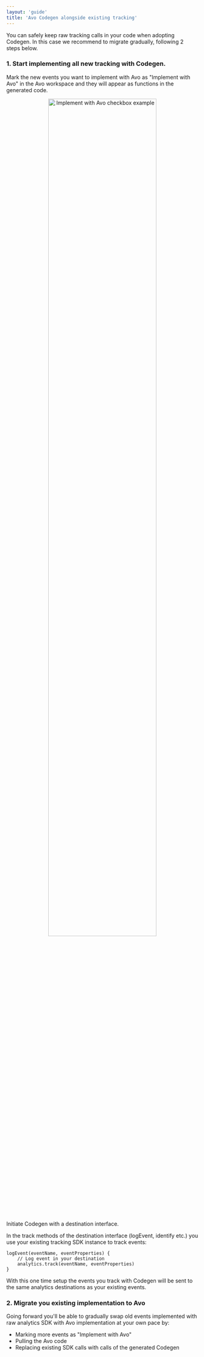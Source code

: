 ```yaml
---
layout: 'guide'
title: 'Avo Codegen alongside existing tracking'
---
```



You can safely keep raw tracking calls in your code when adopting Codegen. In this case we recommend to migrate gradually, following 2 steps below.

### 1. Start implementing all new tracking with Codegen.

Mark the new events you want to implement with Avo as "Implement with Avo" in the Avo workspace and they will appear as functions in the generated code.

<center>
  <img
    src={require('../../images/best-practices/avo-functions-alongside-existing-tracking/implement-with-avo-example.png')}
    width="75%"
    alt="Implement with Avo checkbox example"
  />
</center>

Initiate Codegen with a <Link passHref href="/implementation/destinations#destination-interface-callback-methods"><a>destination interface</a></Link>.

In the track methods of the destination interface (logEvent, identify etc.) you use your existing tracking SDK instance to track events:

```pseudocode
logEvent(eventName, eventProperties) {
    // Log event in your destination
    analytics.track(eventName, eventProperties)
}
```

With this one time setup the events you track with Codegen will be sent to the same analytics destinations as your existing events.

### 2. Migrate you existing implementation to Avo

Going forward you'll be able to gradually swap old events implemented with raw analytics SDK with Avo implementation at your own pace by:

- Marking more events as "Implement with Avo"
- Pulling the Avo code
- Replacing existing SDK calls with calls of the generated Codegen
